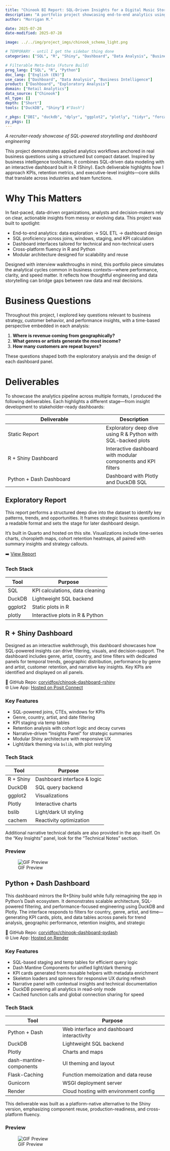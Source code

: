 ```yaml
---
title: "Chinook BI Report: SQL-Driven Insights for a Digital Music Store"
description: "A portfolio project showcasing end-to-end analytics using SQL, R (+ Shiny) and Python. Highlights KPI development, dashboard engineering, and business insight generation."
author: "Morrigan M."

date: 2025-07-28
date-modified: 2025-07-28

image: ../../img/project_imgs/chinook_schema_light.png

# TEMPORARY - until I get the sidebar thing done
categories: ["SQL", "R", "Shiny", "Dashboard", "Data Analysis", "Business Intelligence", "Exploratory Analysis", "Retail Analytics", "Chinook", "Short", "DuckDB"]

# Filterable Meta-Data (Future Build)
prog_lang: ["SQL", "R", "Python"]
doc_lang: ["English (EN)"]
use_case: ["Dashboard", "Data Analysis", "Business Intelligence"]
product: ["Dashboard", "Exploratory Analysis"]
domain: ["Retail Analytics"]
data_source: ["Chinook"]
ml_type: []
depth: ["Short"]
tools: ["DuckDB", "Shiny"] #"Dash"]

r_pkgs: ["DBI", "duckdb", "dplyr", "ggplot2", "plotly", "tidyr", "forcats", "countrycode", "bslib", "bsicons", "bsplus", "cachem", "memoise", "rlang", "shiny", "shinyWidgets", "shinydashboard", "glue", "lubridate", "scales", "tibble", "purr", "markdown"]
py_pkgs: []
---
```


_A recruiter-ready showcase of SQL-powered storytelling and dashboard engineering_

This project demonstrates applied analytics workflows anchored in real business questions using a structured but compact dataset. Inspired by business intelligence toolchains, it combines SQL-driven data modeling with an interactive dashboard built in R (Shiny). <!--# with interactive dashboards across R (Shiny), Python, and Tableau. --> Each deliverable highlights how I approach KPIs, retention metrics, and executive-level insights—core skills that translate across industries and team functions.

# Why This Matters

In fast-paced, data-driven organizations, analysts and decision-makers rely on clear, actionable insights from messy or evolving data. This project was built to spotlight:

- End-to-end analytics: data exploration → SQL ETL → dashboard design
- SQL proficiency across joins, windows, staging, and KPI calculation
- Dashboard interfaces tailored for technical and non-technical users
- Cross-platform fluency in R and Python <!--# and, Tableau  -->
- Modular architecture designed for scalability and reuse

Designed with interview walkthroughs in mind, this portfolio piece simulates the analytical cycles common in business contexts—where performance, clarity, and speed matter. It reflects how thoughtful engineering and data storytelling can bridge gaps between raw data and real decisions.

# Business Questions

Throughout this project, I explored key questions relevant to business strategy, customer behavior, and performance insights, with a time-based perspective embedded in each analysis:

1. **Where is revenue coming from geographically?**  
2. **What genres or artists generate the most income?**  
3. **How many customers are repeat buyers?**

These questions shaped both the exploratory analysis and the design of each dashboard panel.

# Deliverables {#deliverables}

To showcase the analytics pipeline across multiple formats, I produced the following deliverables. Each highlights a different stage—from insight development to stakeholder-ready dashboards:

| Deliverable         | Description |
|---------------------|-------------|
| Static Report       | Exploratory deep dive using R & Python with SQL-backed plots |
| R + Shiny Dashboard | Interactive dashboard with modular components and KPI filters |
| Python + Dash Dashboard     | Dashboard with Plotly and DuckDB SQL  |
<!--# | Tableau Workbook    | Clean visualization interface for non-coders (in development) | -->

## Exploratory Report {#d1-report}

This report performs a structured deep dive into the dataset to identify key patterns, trends, and opportunities. It frames strategic business questions in a readable format and sets the stage for later dashboard design.

It’s built in Quarto and hosted on this site. Visualizations include time-series charts, choropleth maps, cohort retention heatmaps, all paired with summary insights and strategy callouts.

➡️ [View Report](../reports/2025_bi_chinook_report.html)

### Tech Stack

| Tool            | Purpose                                   |
|-----------------|-------------------------------------------|
| SQL             | KPI calculations, data cleaning           |
| DuckDB          | Lightweight SQL backend                   |
| ggplot2         | Static plots in R                         |
| plotly          | Interactive plots in R & Python           |

## R + Shiny Dashboard {#d2-rshinybi}

Designed as an interactive walkthrough, this dashboard showcases how SQL-powered insights can drive filtering, visuals, and decision-support. The dashboard includes genre, artist, country, and time filters with dedicated panels for temporal trends, geographic distribution, performance by genre and artist, customer retention, and narrative key insights. Key KPIs are identified and displayed on all panels.

🔗 GitHub Repo: [corvidfox/chinook-dashboard-rshiny](https://github.com/corvidfox/chinook-dashboard-rshiny)  
🌐 Live App: [Hosted on Posit Connect](https://corvidfox-chinook-dashboard-rshiny.share.connect.posit.cloud/)

### Key Features

- SQL-powered joins, CTEs, windows for KPIs  
- Genre, country, artist, and date filtering  
- KPI staging via temp tables  
- Retention analysis with cohort logic and decay curves  
- Narrative-driven “Insights Panel” for strategic summaries  
- Modular Shiny architecture with responsive UX  
- Light/dark theming via `bslib`, with plot restyling  

### Tech Stack

| Tool        | Purpose                     |
|-------------|-----------------------------|
| R + Shiny   | Dashboard interface & logic |
| DuckDB      | SQL query backend           |
| ggplot2     | Visualizations              |
| Plotly      | Interactive charts          |
| bslib       | Light/dark UI styling       |
| cachem      | Reactivity optimization     |

Additional narrative technical details are also provided in the app itself. On the "Key Insights" panel, look for the "Technical Notes" section.

### Preview

![GIF Preview](../../img/project_imgs/chinook_bi_rshiny_preview.gif){fig-align="center" fig-alt="A preview of the R Shiny dashboard showing a user clicking through tabs to view different plots, adding a filter, and changing the theme."}

## Python + Dash Dashboard {#d3-pydashbi}

This dashboard mirrors the R+Shiny build while fully reimagining the app in Python’s Dash ecosystem. It demonstrates scalable architecture, SQL-powered filtering, and performance-focused engineering using DuckDB and Plotly. The interface responds to filters for country, genre, artist, and time—generating KPI cards, plots, and data tables across panels for trend analysis, geographic performance, retention insights, and strategic 

🔗 GitHub Repo: [corvidfox/chinook-dashboard-pydash](https://github.com/corvidfox/chinook-dashboard-pydash/)  
🌐 Live App: [Hosted on Render](https://chinook-dashboard-pydash.onrender.com/)

### Key Features

- SQL-based staging and temp tables for efficient query logic  
- Dash Mantine Components for unified light/dark theming  
- KPI cards generated from reusable helpers with metadata enrichment  
- Skeleton loaders and spinners for responsive UX during refresh  
- Narrative panel with contextual insights and technical documentation  
- DuckDB powering all analytics in read-only mode  
- Cached function calls and global connection sharing for speed

### Tech Stack

| Tool                   | Purpose                                      |
|------------------------|----------------------------------------------|
| Python + Dash          | Web interface and dashboard interactivity    |
| DuckDB                 | Lightweight SQL backend                      |
| Plotly                 | Charts and maps                              |
| dash-mantine-components| UI theming and layout                        |
| Flask-Caching          | Function memoization and data reuse          |
| Gunicorn               | WSGI deployment server                       |
| Render                 | Cloud hosting with environment config        |

This deliverable was built as a platform-native alternative to the Shiny version, emphasizing component reuse, production-readiness, and cross-platform fluency.

### Preview

![GIF Preview](../../img/project_imgs/chinook_bi_pydash_preview.gif){fig-align="center" fig-alt="A preview of the Python Dash dashboard showing filters being applied and plots being updated with light and dark themes."}

